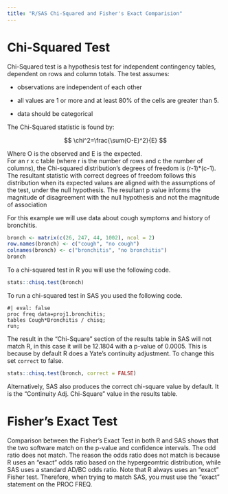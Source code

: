 ```yaml
---
title: "R/SAS Chi-Squared and Fisher's Exact Comparision"
---
```


# Chi-Squared Test

Chi-Squared test is a hypothesis test for independent contingency tables, dependent on rows and column totals. The test assumes:

-   observations are independent of each other

-   all values are 1 or more and at least 80% of the cells are greater than 5.

-   data should be categorical

The Chi-Squared statistic is found by:

$$
\chi^2=\frac{\sum(O-E)^2}{E}
$$

Where O is the observed and E is the expected.\
For an r x c table (where r is the number of rows and c the number of columns), the Chi-squared distribution's degrees of freedom is (r-1)\*(c-1). The resultant statistic with correct degrees of freedom follows this distribution when its expected values are aligned with the assumptions of the test, under the null hypothesis. The resultant p value informs the magnitude of disagreement with the null hypothesis and not the magnitude of association

For this example we will use data about cough symptoms and history of bronchitis.

```r
bronch <- matrix(c(26, 247, 44, 1002), ncol = 2)
row.names(bronch) <- c("cough", "no cough")
colnames(bronch) <- c("bronchitis", "no bronchitis")
bronch
```

To a chi-squared test in R you will use the following code.

```r
stats::chisq.test(bronch)
```

To run a chi-squared test in SAS you used the following code.

```sas
#| eval: false
proc freq data=proj1.bronchitis;
tables Cough*Bronchitis / chisq;
run;
```

The result in the "Chi-Square" section of the results table in SAS will not match R, in this case it will be 12.1804 with a p-value of 0.0005. This is because by default R does a Yate's continuity adjustment. To change this set `correct` to false.

```r
stats::chisq.test(bronch, correct = FALSE)
```

Alternatively, SAS also produces the correct chi-square value by default. It is the "Continuity Adj. Chi-Square" value in the results table.

# Fisher's Exact Test

Comparison between the Fisher's Exact Test in both R and SAS shows that the two
software match on the p-value and confidence intervals.  The odd ratio does not match.
The reason the odds ratio does not match is because R uses an "exact" odds ratio based 
on the hypergeomtric distribution, while SAS uses a standard AD/BC odds ratio.  Note
that R always uses an "exact" Fisher test.  Therefore, when trying to match SAS, you
must use the "exact" statement on the PROC FREQ.
